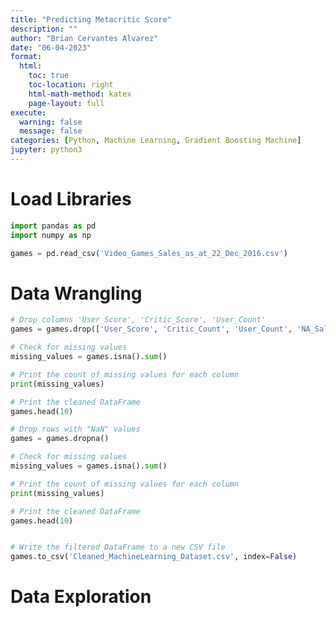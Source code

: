 ```yaml
---
title: "Predicting Metacritic Score"
description: ""
author: "Brian Cervantes Alvarez"
date: "06-04-2023"
format:
  html:
    toc: true
    toc-location: right
    html-math-method: katex
    page-layout: full
execute: 
  warning: false
  message: false
categories: [Python, Machine Learning, Gradient Boosting Machine]
jupyter: python3
---
```


# Load Libraries
```python
import pandas as pd
import numpy as np

games = pd.read_csv('Video_Games_Sales_as_at_22_Dec_2016.csv')
```

# Data Wrangling

```python
# Drop columns 'User_Score', 'Critic_Score', 'User_Count'
games = games.drop(['User_Score', 'Critic_Count', 'User_Count', 'NA_Sales', 'EU_Sales', 'JP_Sales', 'Other_Sales'], axis=1)

# Check for missing values
missing_values = games.isna().sum()

# Print the count of missing values for each column
print(missing_values) 

# Print the cleaned DataFrame
games.head(10)

# Drop rows with "NaN" values
games = games.dropna()

# Check for missing values
missing_values = games.isna().sum()

# Print the count of missing values for each column
print(missing_values) 

# Print the cleaned DataFrame
games.head(10)


# Write the filtered DataFrame to a new CSV file
games.to_csv('Cleaned_MachineLearning_Dataset.csv', index=False)


```


# Data Exploration
```python

```
